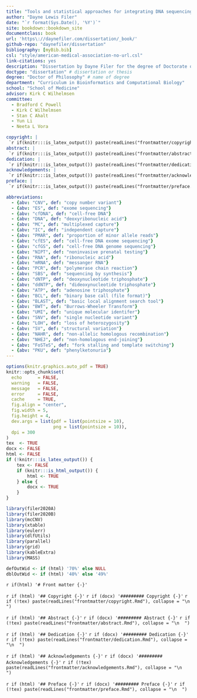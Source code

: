 ```yaml
--- 
title: "Tools and statistical approaches for integrating DNA sequencing into clinical care"
author: "Dayne Lewis Filer"
date: "`r format(Sys.Date(), '%Y')`"
site: bookdown::bookdown_site
documentclass: book
url: 'https\://daynefiler.com/dissertation/_book/'
github-repo: "daynefiler/dissertation"
bibliography: [myBib.bib]
csl: "style/american-medical-association-no-url.csl"
link-citations: yes
description: "Dissertation by Dayne Filer for the degree of Doctorate of Philosophy in the UNC School of Medicine Curriculum in Bioinformatics and Computational Biology."
doctype: "dissertation" # dissertation or thesis
degree: "Doctor of Philosophy" # name of degree
department: "Curriculum in Bioinformatics and Computational Biology"
school: "School of Medicine" 
advisor: Kirk C Wilhelmsen
committee:
  - Bradford C Powell
  - Kirk C Wilhelmsen
  - Stan C Ahalt
  - Yun Li
  - Neeta L Vora

copyright: |
 `r if(knitr:::is_latex_output()) paste(readLines("frontmatter/copyright.Rmd"), collapse = "\n  ")`
abstract: |
 `r if(knitr:::is_latex_output()) paste(readLines("frontmatter/abstract.Rmd"), collapse = "\n  ")`
dedication: |
 `r if(knitr:::is_latex_output()) paste(readLines("frontmatter/dedication.Rmd"), collapse = "\n  ")`
acknowledgements: | 
 `r if(knitr:::is_latex_output()) paste(readLines("frontmatter/acknowledgements.Rmd"), collapse = "\n  ")`
preface: |
 `r if(knitr:::is_latex_output()) paste(readLines("frontmatter/preface.Rmd"), collapse = "\n  ")`

abbreviations:
  - {abv: "CNV", def: "copy number variant"}
  - {abv: "ES", def: "exome sequencing"}
  - {abv: "cfDNA", def: "cell-free DNA"}
  - {abv: "DNA", def: "deoxyribonucleic acid"}
  - {abv: "MC", def: "multiplexed capture"}
  - {abv: "IC", def: "independent capture"}
  - {abv: "PMAR", def: "proportion of minor allele reads"}
  - {abv: "cfES", def: "cell-free DNA exome sequencing"}
  - {abv: "cfGS", def: "cell-free DNA genome sequencing"}
  - {abv: "NIPT", def: "noninvasive prenatal testing"}
  - {abv: "RNA", def: "ribonucleic acid"}
  - {abv: "mRNA", def: "messanger RNA"}
  - {abv: "PCR", def: "polymerase chain reaction"}
  - {abv: "SBS", def: "sequencing by synthesis"}
  - {abv: "dNTP", def: "deoxynucleotide triphosphate"}
  - {abv: "ddNTP", def: "dideoxynucleotide triphosphate"}
  - {abv: "ATP", def: "adenosine triphosphate"}
  - {abv: "BCL", def: "binary base call (file format)"}
  - {abv: "BLAST", def: "basic local alignment search tool"}
  - {abv: "BWT", def: "Burrows-Wheeler Transform"}
  - {abv: "UMI", def: "unique molecular identifer"}
  - {abv: "SNV", def: "single nucleotide variant"}
  - {abv: "LOH", def: "loss of heterozygosity"}
  - {abv: "SV", def: "structural variation"}
  - {abv: "NAHR", def: "non-allelic homologous recombination"}
  - {abv: "NHEJ", def: "non-homologous end-joining"}
  - {abv: "FoSTeS", def: "fork stalling and template switching"}
  - {abv: "PKU", def: "phenylketonuria"}
---
```


```r
options(knitr.graphics.auto_pdf = TRUE)
knitr::opts_chunk$set(
  echo      = FALSE,
  warning   = FALSE,
  message   = FALSE,
  error     = FALSE,
  cache     = TRUE,
  fig.align = "center",
  fig.width = 5,
  fig.height = 4,
  dev.args = list(pdf = list(pointsize = 10),
                  png = list(pointsize = 10)),
  dpi = 300
)
tex  <- TRUE
docx <- FALSE
html <- FALSE
if (!knitr:::is_latex_output()) {
    tex <- FALSE
    if (knitr:::is_html_output()) {
        html <- TRUE
    } else {
        docx <- TRUE
    }
}
```


```r
library(filer2020A)
library(filer2020B)
library(mcCNV)
library(xtable)
library(eulerr)
library(dlfUtils)
library(parallel)
library(grid)
library(kableExtra)
library(MASS)
```

```r
defOutWid <- if (html) '70%' else NULL
dblOutWid <- if (html) '40%' else '49%'
```


`r if(html) '# Front matter {-}'`

`r if (html) '## Copyright {-}'`
`r if (docx) '######### Copyright {-}'`
`r if (!tex) paste(readLines("frontmatter/copyright.Rmd"), collapse = "\n  ")`


`r if (html) '## Abstract {-}'`
`r if (docx) '######### Abstract {-}'`
`r if (!tex) paste(readLines("frontmatter/abstract.Rmd"), collapse = "\n  ")`

`r if (html) '## Dedication {-}'`
`r if (docx) '######### Dedication {-}'`
`r if (!tex) paste(readLines("frontmatter/dedication.Rmd"), collapse = "\n  ")`

`r if (html) '## Acknowledgements {-}'`
`r if (docx) '######### Acknowledgements {-}'`
`r if (!tex) paste(readLines("frontmatter/acknowledgements.Rmd"), collapse = "\n  ")`

`r if (html) '## Preface {-}'`
`r if (docx) '######### Preface {-}'`
`r if (!tex) paste(readLines("frontmatter/preface.Rmd"), collapse = "\n  ")`


